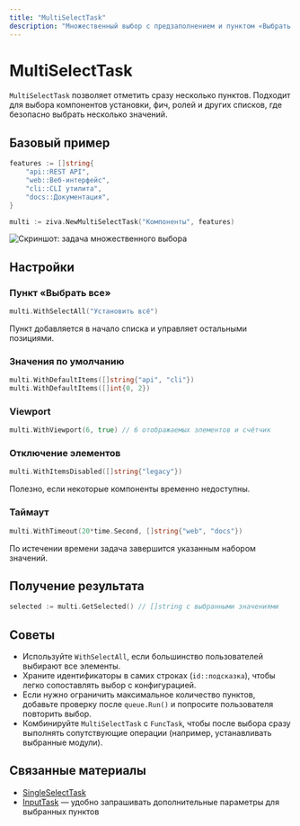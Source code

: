 ```yaml
---
title: "MultiSelectTask"
description: "Множественный выбор с предзаполнением и пунктом «Выбрать все»"
---
```


# MultiSelectTask

`MultiSelectTask` позволяет отметить сразу несколько пунктов. Подходит для выбора компонентов установки, фич, ролей и других списков, где безопасно выбрать несколько значений.

## Базовый пример

```go
features := []string{
    "api::REST API",
    "web::Веб-интерфейс",
    "cli::CLI утилита",
    "docs::Документация",
}

multi := ziva.NewMultiSelectTask("Компоненты", features)
```

![Скриншот: задача множественного выбора](/images/pic_3.png)

## Настройки

### Пункт «Выбрать все»

```go
multi.WithSelectAll("Установить всё")
```

Пункт добавляется в начало списка и управляет остальными позициями.

### Значения по умолчанию

```go
multi.WithDefaultItems([]string{"api", "cli"})
multi.WithDefaultItems([]int{0, 2})
```

### Viewport

```go
multi.WithViewport(6, true) // 6 отображаемых элементов и счётчик
```

### Отключение элементов

```go
multi.WithItemsDisabled([]string{"legacy"})
```

Полезно, если некоторые компоненты временно недоступны.

### Таймаут

```go
multi.WithTimeout(20*time.Second, []string{"web", "docs"})
```

По истечении времени задача завершится указанным набором значений.

## Получение результата

```go
selected := multi.GetSelected() // []string с выбранными значениями
```

## Советы

- Используйте `WithSelectAll`, если большинство пользователей выбирают все элементы.
- Храните идентификаторы в самих строках (`id::подсказка`), чтобы легко сопоставлять выбор с конфигурацией.
- Если нужно ограничить максимальное количество пунктов, добавьте проверку после `queue.Run()` и попросите пользователя повторить выбор.
- Комбинируйте `MultiSelectTask` с `FuncTask`, чтобы после выбора сразу выполнять сопутствующие операции (например, устанавливать выбранные модули).

## Связанные материалы

- [SingleSelectTask](/ru/components/singleselect-task)
- [InputTask](/ru/components/input-task) — удобно запрашивать дополнительные параметры для выбранных пунктов
